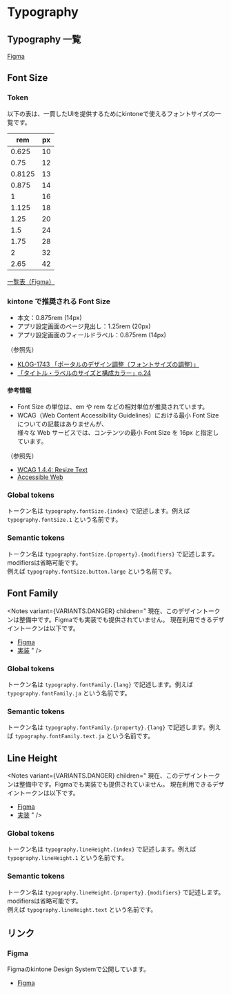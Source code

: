 
<Meta title="designTokens/Typography" />

# Typography

## Typography 一覧

[Figma](https://www.figma.com/file/700C41AgyFQyF4DT0X7jyi/kintone-Component-Library?node-id=2402%3A1783&t=RYWjR7zYpeuYQP0e-1)

## Font Size

<Notes
  variant={VARIANTS.INFO}
  children="
フォントサイズはremで指定してください。
ただしFigmaは製品制約上pxしか指定できないので、エンジニアにはremで実装してもらうように伝えてください。
"
/>

### Token

以下の表は、一貫したUIを提供するためにkintoneで使えるフォントサイズの一覧です。

| rem    | px  |
| ------ | --- |
| 0.625  | 10  |
| 0.75   | 12  |
| 0.8125 | 13  |
| 0.875  | 14  |
| 1      | 16  |
| 1.125  | 18  |
| 1.25   | 20  |
| 1.5    | 24  |
| 1.75   | 28  |
| 2      | 32  |
| 2.65   | 42  |

[一覧表（Figma）](https://www.figma.com/file/700C41AgyFQyF4DT0X7jyi/kintone-ui?type=design&node-id=2498%3A1911&t=jykcUNDWRWOdrcHb-1)

### kintone で推奨される Font Size

- 本文：0.875rem (14px)
- アプリ設定画面のページ見出し：1.25rem (20px)
- アプリ設定画面のフィールドラベル：0.875rem (14px)

（参照先）

- [KLOG-1743 「ポータルのデザイン調整（フォントサイズの調整）」](https://bozuman.cybozu.com/k/2963/show#record=1743&tabcode=tab-pg)
- [「タイトル・ラベルのサイズと構成カラー」p.24](https://bozuman.cybozu.com/g/cabinet/view.csp?hid=17412&fid=189006)

#### 参考情報

- Font Size の単位は、em や rem などの相対単位が推奨されています。
- WCAG（Web Content Accessibility Guidelines）における最小 Font Size についての記載はありませんが、<br/>
  様々な Web サービスでは、コンテンツの最小 Font Size を 16px と指定しています。

（参照先）

- [WCAG 1.4.4: Resize Text](https://waic.jp/translations/UNDERSTANDING-WCAG20/visual-audio-contrast-scale.html)
- [Accessible Web](https://accessibleweb.com/question-answer/minimum-font-size/)

### Global tokens

<Notes
  variant={VARIANTS.DANGER}
  children="
現在このデザイントークンは検討中です。
  "
/>

トークン名は `typography.fontSize.{index}` で記述します。例えば `typography.fontSize.1` という名前です。

### Semantic tokens

<Notes
  variant={VARIANTS.DANGER}
  children="
現在このデザイントークンは検討中です。
  "
/>

トークン名は `typography.fontSize.{property}.{modifiers}` で記述します。modifiersは省略可能です。<br/>
例えば `typography.fontSize.button.large` という名前です。

<Notes
  children="
propertyはコンポーネントに依存しない名前が入ることが望ましいです。
    "
/>

## Font Family

<Notes
  variant={VARIANTS.DANGER}
  children="
現在、このデザイントークンは整備中です。Figmaでも実装でも提供されていません。
現在利用できるデザイントークンは以下です。

- [Figma](<https://www.figma.com/file/giGOxQP14cAhVgxUaqoLXA/%E2%9C%A8-%F0%9F%8E%A8--%F0%9F%92%BB--kintone-UI-Design-Components-(Copy)?type=design&node-id=9410-69640&t=dFgxnftazbLyG0S0-0>)
- [実装](https://github.com/kintone-private/kintone-Design-System/blob/main/src/designTokens/index.ts)
  "
/>

### Global tokens

トークン名は `typography.fontFamily.{lang}` で記述します。例えば `typography.fontFamily.ja` という名前です。

### Semantic tokens

トークン名は `typography.fontFamily.{property}.{lang}` で記述します。例えば `typography.fontFamily.text.ja` という名前です。<br />

## Line Height

<Notes
  variant={VARIANTS.DANGER}
  children="
現在、このデザイントークンは整備中です。Figmaでも実装でも提供されていません。
現在利用できるデザイントークンは以下です。

- [Figma](<https://www.figma.com/file/giGOxQP14cAhVgxUaqoLXA/%E2%9C%A8-%F0%9F%8E%A8--%F0%9F%92%BB--kintone-UI-Design-Components-(Copy)?type=design&node-id=9410-69640&t=dFgxnftazbLyG0S0-0>)
- [実装](https://github.com/kintone-private/kintone-Design-System/blob/main/src/designTokens/index.ts)
  "
/>

### Global tokens

トークン名は `typography.lineHeight.{index}` で記述します。例えば `typography.lineHeight.1` という名前です。

### Semantic tokens

トークン名は `typography.lineHeight.{property}.{modifiers}` で記述します。modifiersは省略可能です。<br />
例えば `typography.lineHeight.text` という名前です。

## リンク

### Figma

Figmaのkintone Design Systemで公開しています。

- [Figma](https://www.figma.com/file/700C41AgyFQyF4DT0X7jyi/kintone-Component-Library?node-id=2402%3A1783&t=RYWjR7zYpeuYQP0e-1)
